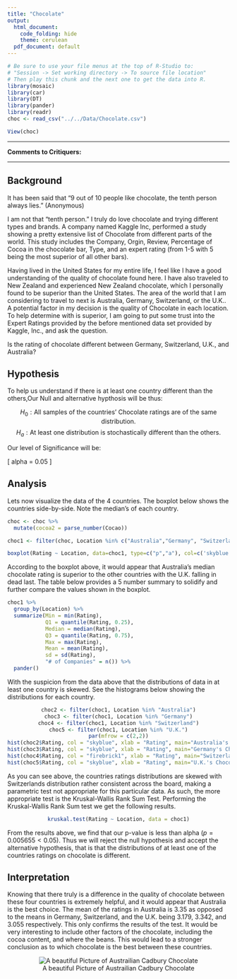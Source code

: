 ```yaml
---
title: "Chocolate"
output:
  html_document:
    code_folding: hide
    theme: cerulean
  pdf_document: default
---
```


```r
# Be sure to use your file menus at the top of R-Studio to:
# "Session -> Set working directory -> To source file location"
# Then play this chunk and the next one to get the data into R.
library(mosaic)
library(car)
library(DT)
library(pander)
library(readr)
choc <- read_csv("../../Data/Chocolate.csv")
```

```r
View(choc)
```

----

<!-- Instructions:

 Use the Chocolate dataset and a Kruskal-Wallis Test(s) to answer an interesting question(s) that you come up with.
 
 About the dataset:
 
  * Company: Name of the company manufacturing the bar.

  * Orig: The specific geo-region of origin for the bar.

  * Review: Date of publication of the review.

  * Cocoa: Cocoa percentage (darkness) of the chocolate bar being reviewed.

  * Location: Manufacturer base country.

  * Rating: Expert rating for the bar.
      5= Elite (Transcending beyond the ordinary limits)
      4= Premium (Superior flavor development, character and style)
      3= Satisfactory(3.0) to praiseworthy(3.75) (well made with special qualities)
      2= Disappointing (Passable but contains at least one significant flaw)
      1= Unpleasant (mostly unpalatable)

   * Type: The variety (breed) of cocoa bean used, if provided.
   
   * BroadOrig: The broad geo-region of origin for the bean.

Note this dataset and description come from: © 2018 Kaggle Inc for further details visit:

[Kaggle.com](https://www.kaggle.com/rtatman/chocolate-bar-ratings/data)


If you want to give your critiquers some ideas about what you have questions on and would like help with, place those details here.-->
**Comments to Critiquers:** 



<!--End your comments to your critiquers before this line.-->

----

<!--Begin writing your Analysis after this point.-->

## Background

It has been said that "9 out of 10 people like chocolate, the tenth person always lies." (Anonymous)

I am not that "tenth person." I truly do love chocolate and trying different types and brands. A company named Kaggle Inc, performed a study showing a pretty extensive list of Chocolate from different parts of the world. This study includes the Company, Orgin, Review, Percentage of Cocoa in the chocolate bar, Type, and an expert rating (from 1-5 with 5 being the most superior of all other bars). 
  
Having lived in the United States for my entire life, I feel like I have a good understanding of the quality of chocolate found here. I have also traveled to New Zealand and experienced New Zealand chocolate, which I personally found to be superior than the United States. The area of the world that I am considering to travel to next is Australia, Germany, Switzerland, or the U.K.. A potential factor in my decision is the quality of Chocolate in each location. To help determine with is superior, I am going to put some trust into the Expert Ratings provided by the before mentioned data set provided by Kaggle, Inc., and ask the question. 

Is the rating of chocolate different between Germany, Switzerland, U.K., and Australia?

## Hypothesis

To help us understand if there is at least one country different than the others,Our Null and alternative hypthosis will be thus:

$$
  H_0: \text{All samples of the countries' Chocolate ratings are of the same distribution.}
$$ 
$$
  H_a: \text{At least one distribution is stochastically different than the others.}
$$

Our level of Significance will be:

\[
alpha = 0.05
\]

## Analysis

Lets now visualize the data of the 4 countries. The boxplot below shows the countries side-by-side. Note the median's of each country. 

```r
choc <- choc %>% 
  mutate(cocoa2 = parse_number(Cocao))

choc1 <- filter(choc, Location %in% c("Australia","Germany", "Switzerland", "U.K."))

boxplot(Rating ~ Location, data=choc1, type=c("p","a"), col=c('skyblue','gray','gray','skyblue'), ylab="Rating", main="Chocolate Ratings by Country \n (Light blue showing Median High/Low)")
```

According to the boxplot above, it would appear that Australia's median chocolate rating is superior to the other countries with the U.K. falling in dead last. The table below provides a 5 number summary to solidify and further compare the values shown in the boxplot. 

```r
choc1 %>% 
  group_by(Location) %>% 
  summarize(Min = min(Rating),
            Q1 = quantile(Rating, 0.25),
            Median = median(Rating),
            Q3 = quantile(Rating, 0.75),
            Max = max(Rating),
            Mean = mean(Rating),
            sd = sd(Rating),
            "# of Companies" = n()) %>% 
  pander()
```

With the suspicion from the data above that the distributions of data in at least one country is skewed. See the histograms below showing the distributions for each country. 

<center>
```r
choc2 <- filter(choc1, Location %in% "Australia")
choc3 <- filter(choc1, Location %in% "Germany")
choc4 <- filter(choc1, Location %in% "Switzerland")
choc5 <- filter(choc1, Location %in% "U.K.")
par(mfrow = c(2,2))
hist(choc2$Rating, col = "skyblue", xlab = "Rating", main="Australia's Chocolate Rating", xlim=c(1.5,4))
hist(choc3$Rating, col = "skyblue", xlab = "Rating", main="Germany's Chocolate Rating", xlim=c(1.5,4))
hist(choc4$Rating, col = "firebrick1", xlab = "Rating", main="Switzerland's Chocolate Rating", xlim=c(1.5,4))
hist(choc5$Rating, col = "skyblue", xlab = "Rating", main="U.K.'s Chocolate Rating", xlim=c(1.5,4))
```
</center>

As you can see above, the countries ratings distributions are skewed with Switzerlands distribution rather consistent across the board, making a parametric test not appropriate for this particular data. As such, the more appropriate test is the Kruskal-Wallis Rank Sum Test.
Performing the Kruskal-Wallis Rank Sum test we get the following results. 
<center>
```r
kruskal.test(Rating ~ Location, data = choc1)
```
</center>
From the results above, we find that our p-value is less than alpha $(p=0.005655<0.05)$. Thus we will reject the null hypothesis and accept the alternative hypothesis, that is that the distributions of at least one of the countries ratings on chocolate is different. 

## Interpretation

Knowing that there truly is a difference in the quality of chocolate between these four countries is extremely helpful, and it would appear that Australia is the best choice. The mean of the ratings in Australia is 3.35 as opposed to the means in Germany, Switzerland, and the U.K. being 3.179, 3.342, and 3.055 respectively. This only confirms the results of the test. It would be very interesting to include other factors of the chocolate, including the cocoa content, and where the beans. This would lead to a stronger conclusion as to which chocolate is the best between these countries. 

<center>
![A beautiful Picture of Austrailian Cadbury Chocolate](chocolate.jpeg)


</center>

























